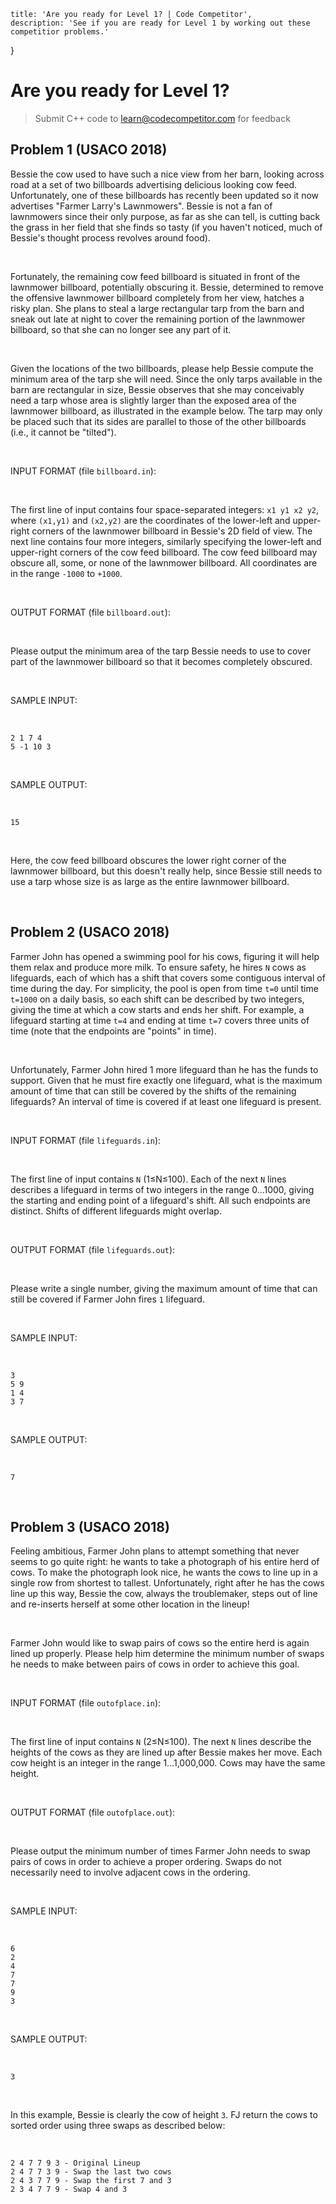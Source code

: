 	title: 'Are you ready for Level 1? | Code Competitor',
	description: 'See if you are ready for Level 1 by working out these competitior problems.'
}

# Are you ready for Level 1?

> Submit C++ code to <learn@codecompetitor.com> for feedback

## Problem 1 (USACO 2018)

Bessie the cow used to have such a nice view from her barn, looking across road at a set of two billboards advertising delicious looking cow feed.
Unfortunately, one of these billboards has recently been updated so it now advertises "Farmer Larry's Lawnmowers".
Bessie is not a fan of lawnmowers since their only purpose, as far as she can tell, is cutting back the grass in her field that she finds so tasty (if you haven't noticed, much of Bessie's thought process revolves around food).

<br />

Fortunately, the remaining cow feed billboard is situated in front of the lawnmower billboard, potentially obscuring it.
Bessie, determined to remove the offensive lawnmower billboard completely from her view, hatches a risky plan.
She plans to steal a large rectangular tarp from the barn and sneak out late at night to cover the remaining portion of the lawnmower billboard, so that she can no longer see any part of it.

<br />

Given the locations of the two billboards, please help Bessie compute the minimum area of the tarp she will need.
Since the only tarps available in the barn are rectangular in size, Bessie observes that she may conceivably need a tarp whose area is slightly larger than the exposed area of the lawnmower billboard, as illustrated in the example below.
The tarp may only be placed such that its sides are parallel to those of the other billboards (i.e., it cannot be "tilted").

<br />

INPUT FORMAT (file `billboard.in`):

<br />

The first line of input contains four space-separated integers: `x1 y1 x2 y2`, where `(x1,y1)` and `(x2,y2)` are the coordinates of the lower-left and upper-right corners of the lawnmower billboard in Bessie's 2D field of view.
The next line contains four more integers, similarly specifying the lower-left and upper-right corners of the cow feed billboard.
The cow feed billboard may obscure all, some, or none of the lawnmower billboard.
All coordinates are in the range `-1000` to `+1000`.

<br />

OUTPUT FORMAT (file `billboard.out`):

<br />

Please output the minimum area of the tarp Bessie needs to use to cover part of the lawnmower billboard so that it becomes completely obscured.

<br />

SAMPLE INPUT:

<br />

```
2 1 7 4
5 -1 10 3
```

<br />

SAMPLE OUTPUT:

<br />

```
15
```

<br />

Here, the cow feed billboard obscures the lower right corner of the lawnmower billboard, but this doesn't really help, since Bessie still needs to use a tarp whose size is as large as the entire lawnmower billboard.

<br />

## Problem 2 (USACO 2018)

Farmer John has opened a swimming pool for his cows, figuring it will help them relax and produce more milk.
To ensure safety, he hires `N` cows as lifeguards, each of which has a shift that covers some contiguous interval of time during the day.
For simplicity, the pool is open from time `t=0` until time `t=1000` on a daily basis, so each shift can be described by two integers, giving the time at which a cow starts and ends her shift.
For example, a lifeguard starting at time `t=4` and ending at time `t=7` covers three units of time (note that the endpoints are "points" in time).

<br />

Unfortunately, Farmer John hired 1 more lifeguard than he has the funds to support.
Given that he must fire exactly one lifeguard, what is the maximum amount of time that can still be covered by the shifts of the remaining lifeguards?
An interval of time is covered if at least one lifeguard is present.

<br />

INPUT FORMAT (file `lifeguards.in`):

<br />

The first line of input contains `N` (1≤N≤100).
Each of the next `N` lines describes a lifeguard in terms of two integers in the range 0…1000, giving the starting and ending point of a lifeguard's shift.
All such endpoints are distinct. Shifts of different lifeguards might overlap.

<br />

OUTPUT FORMAT (file `lifeguards.out`):

<br />

Please write a single number, giving the maximum amount of time that can still be covered if Farmer John fires `1` lifeguard.

<br />

SAMPLE INPUT:

<br />

```
3
5 9
1 4
3 7
```

<br />

SAMPLE OUTPUT:

<br />

```
7
```

<br />

## Problem 3 (USACO 2018)

Feeling ambitious, Farmer John plans to attempt something that never seems to go quite right: he wants to take a photograph of his entire herd of cows.
To make the photograph look nice, he wants the cows to line up in a single row from shortest to tallest.
Unfortunately, right after he has the cows line up this way, Bessie the cow, always the troublemaker, steps out of line and re-inserts herself at some other location in the lineup!

<br />

Farmer John would like to swap pairs of cows so the entire herd is again lined up properly.
Please help him determine the minimum number of swaps he needs to make between pairs of cows in order to achieve this goal.

<br />

INPUT FORMAT (file `outofplace.in`):

<br />

The first line of input contains `N` (2≤N≤100).
The next `N` lines describe the heights of the cows as they are lined up after Bessie makes her move.
Each cow height is an integer in the range 1…1,000,000.
Cows may have the same height.

<br />

OUTPUT FORMAT (file `outofplace.out`):

<br />

Please output the minimum number of times Farmer John needs to swap pairs of cows in order to achieve a proper ordering.
Swaps do not necessarily need to involve adjacent cows in the ordering.

<br />

SAMPLE INPUT:

<br />

```
6
2
4
7
7
9
3
```

<br />

SAMPLE OUTPUT:

<br />

```
3
```

<br />

In this example, Bessie is clearly the cow of height `3`.
FJ return the cows to sorted order using three swaps as described below:

<br />

```
2 4 7 7 9 3 - Original Lineup
2 4 7 7 3 9 - Swap the last two cows
2 4 3 7 7 9 - Swap the first 7 and 3
2 3 4 7 7 9 - Swap 4 and 3
```
